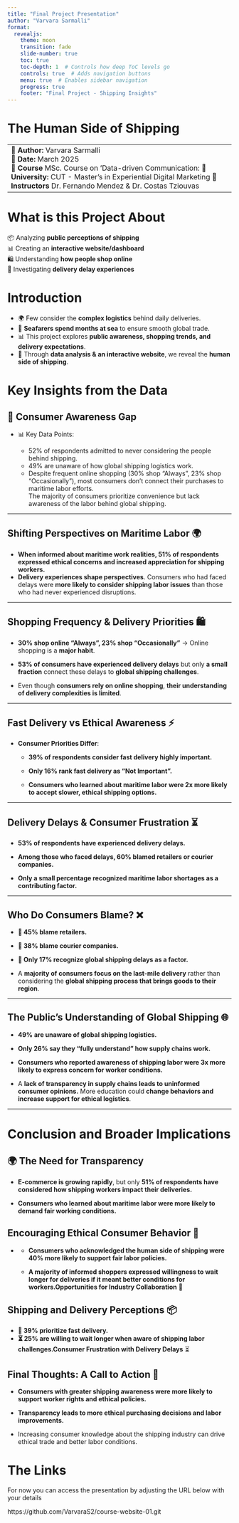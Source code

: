 ```yaml
---
title: "Final Project Presentation"
author: "Varvara Sarmalli"
format:
  revealjs:
    theme: moon
    transition: fade
    slide-number: true
    toc: true
    toc-depth: 1  # Controls how deep ToC levels go
    controls: true  # Adds navigation buttons
    menu: true  # Enables sidebar navigation
    progress: true
    footer: "Final Project - Shipping Insights"
---
```


# **The Human Side of Shipping**

+:------------------------------------------------------------------------------------------------------------------------------------------------------------------------------------------+
| 📌 **Author:** Varvara Sarmalli\                                                                                                                                                          |
| 📌 **Date:** March 2025\                                                                                                                                                                  |
| 📌 **Course** MSc. Course on ‘Data-driven Communication: 📌 **University:** CUT - Master's in Experiential Digital Marketing 📌 **Instructors** Dr. Fernando Mendez & Dr. Costas Tziouvas |
+-------------------------------------------------------------------------------------------------------------------------------------------------------------------------------------------+

# **What is this Project About**

📦 Analyzing **public perceptions of shipping**\
📊 Creating an **interactive website/dashboard**\
🛍️ Understanding **how people shop online**\
🚚 Investigating **delivery delay experiences**

# **Introduction**

-   🌍 Few consider the **complex logistics** behind daily deliveries.\
-   🚢 **Seafarers spend months at sea** to ensure smooth global trade.\
-   📊 This project explores **public awareness, shopping trends, and delivery expectations**.\
-   🔎 Through **data analysis & an interactive website**, we reveal the **human side of shipping**.

# **Key Insights from the Data**

## 🚢 Consumer Awareness Gap

-   📊 Key Data Points:

    ::: nonincremental
    -   52% of respondents admitted to never considering the people behind shipping.
    -   49% are unaware of how global shipping logistics work.
    -   Despite frequent online shopping (30% shop “Always”, 23% shop “Occasionally”), most consumers don’t connect their purchases to maritime labor efforts.\
        The majority of consumers prioritize convenience but lack awareness of the labor behind global shipping.
    :::

------------------------------------------------------------------------

## **Shifting Perspectives on Maritime Labor** 🌍

::: nonincremental
-   **When informed about maritime work realities, 51% of respondents expressed ethical concerns and increased appreciation for shipping workers.**
-   **Delivery experiences shape perspectives**. Consumers who had faced delays were **more likely to consider shipping labor issues** than those who had never experienced disruptions.
:::

------------------------------------------------------------------------

## **Shopping Frequency & Delivery Priorities** 🛍️

-   **30% shop online "Always", 23% shop “Occasionally”** → Online shopping is a **major habit**.

::: nonincremental
-   **53% of consumers have experienced delivery delays** but only **a small fraction** connect these delays to **global shipping challenges**.

-   Even though **consumers rely on online shopping**, **their understanding of delivery complexities is limited**.
:::

------------------------------------------------------------------------

## **Fast Delivery vs Ethical Awareness** ⚡

-   **Consumer Priorities Differ**:

    ::: nonincremental
    -   **39% of respondents consider fast delivery highly important.**
    :::

    -   **Only 16% rank fast delivery as "Not Important".**

    -   **Consumers who learned about maritime labor were 2x more likely to accept slower, ethical shipping options.**

------------------------------------------------------------------------

## **Delivery Delays & Consumer Frustration** ⏳

-   **53% of respondents have experienced delivery delays.**

::: nonincremental
-   **Among those who faced delays, 60% blamed retailers or courier companies.**

-   **Only a small percentage recognized maritime labor shortages as a contributing factor.**
:::

------------------------------------------------------------------------

## **Who Do Consumers Blame?** ❌

-   **🏢 45% blame retailers.**

<!-- -->

-   **🚚 38% blame courier companies.**

-   **🌊 Only 17% recognize global shipping delays as a factor.**

-   A **majority of consumers focus on the last-mile delivery** rather than considering the **global shipping process that brings goods to their region**.

------------------------------------------------------------------------

## **The Public’s Understanding of Global Shipping** 🌐

::: nonincremental
-   **49% are unaware of global shipping logistics.**

-   **Only 26% say they "fully understand" how supply chains work.**

-   **Consumers who reported awareness of shipping labor were 3x more likely to express concern for worker conditions.**

-   A **lack of transparency in supply chains leads to uninformed consumer opinions.** More education could **change behaviors and increase support for ethical logistics**.
:::

------------------------------------------------------------------------

# **Conclusion and Broader Implications**

## 🌍 The Need for Transparency

::: nonincremental
-   **E-commerce is growing rapidly**, but only **51% of respondents have considered how shipping workers impact their deliveries.**

<!-- -->

-   **Consumers who learned about maritime labor were more likely to demand fair working conditions.**
:::

## **Encouraging Ethical Consumer Behavior** 🛒

-   <div>

    -   **Consumers who acknowledged the human side of shipping were 40% more likely to support fair labor policies.**

    -   **A majority of informed shoppers expressed willingness to wait longer for deliveries if it meant better conditions for workers.Opportunities for Industry Collaboration** 🤝

    </div>

## **Shipping and Delivery Perceptions** 📦

::: nonincremental
-   **🚀 39% prioritize fast delivery.**
-   **⏳ 25% are willing to wait longer when aware of shipping labor challenges.Consumer Frustration with Delivery Delays** ⏳
:::

## **Final Thoughts: A Call to Action** 🚀

::: nonincremental
-   **Consumers with greater shipping awareness were more likely to support worker rights and ethical policies.**

-   **Transparency leads to more ethical purchasing decisions and labor improvements.**

-   Increasing consumer knowledge about the shipping industry can drive ethical trade and better labor conditions.
:::

# **The Links**

For now you can access the presentation by adjusting the URL below with your details

https://github.com/VarvaraS2/course-website-01.git
